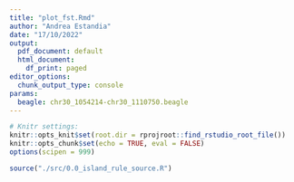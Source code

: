 ```yaml
---
title: "plot_fst.Rmd"
author: "Andrea Estandia"
date: "17/10/2022"
output:
  pdf_document: default
  html_document:
    df_print: paged
editor_options:
  chunk_output_type: console
params:
  beagle: chr30_1054214-chr30_1110750.beagle
---
```

  
```r
# Knitr settings: 
knitr::opts_knit$set(root.dir = rprojroot::find_rstudio_root_file())
knitr::opts_chunk$set(echo = TRUE, eval = FALSE)
options(scipen = 999)
```

```r
source("./src/0.0_island_rule_source.R")
```
